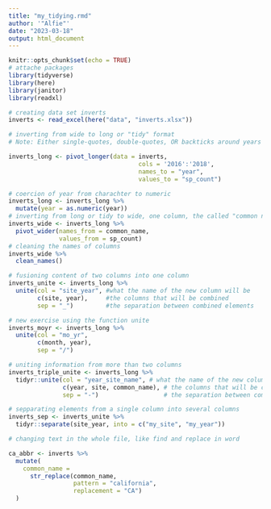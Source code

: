 ```yaml
---
title: "my_tidying.rmd"
author: '"Alfie"'
date: "2023-03-18"
output: html_document
---
```


```r
knitr::opts_chunk$set(echo = TRUE)
# attache packages
library(tidyverse)
library(here)
library(janitor)
library(readxl)

# creating data set inverts
inverts <- read_excel(here("data", "inverts.xlsx"))

# inverting from wide to long or "tidy" format
# Note: Either single-quotes, double-quotes, OR backticks around years work!

inverts_long <- pivot_longer(data = inverts, 
                                    cols = '2016':'2018',
                                    names_to = "year",
                                    values_to = "sp_count")

# coercion of year from charachter to numeric
inverts_long <- inverts_long %>%
  mutate(year = as.numeric(year))
# inverting from long or tidy to wide, one column, the called "common name"
inverts_wide <- inverts_long %>%
  pivot_wider(names_from = common_name,
              values_from = sp_count)
# cleaning the names of columns
inverts_wide %>%
  clean_names()

# fusioning content of two columns into one column
inverts_unite <- inverts_long %>%
  unite(col = "site_year", #what the name of the new column will be
        c(site, year),     #the columns that will be combined
        sep = "_")         #the separation between combined elements

# new exercise using the function unite
inverts_moyr <- inverts_long %>%
  unite(col = "mo_yr",
        c(month, year),
        sep = "/")

# uniting information from more than two columns
inverts_triple_unite <- inverts_long %>%
  tidyr::unite(col = "year_site_name", # what the name of the new column will be
               c(year, site, common_name), # the columns that will be combined
               sep = "-")                  # the separation between combined elements

# sepparating elements from a single column into several columns
inverts_sep <- inverts_unite %>%
  tidyr::separate(site_year, into = c("my_site", "my_year"))

# changing text in the whole file, like find and replace in word

ca_abbr <- inverts %>%
  mutate(
    common_name =
      str_replace(common_name,
                  pattern = "california",
                  replacement = "CA")
  )
```

